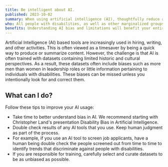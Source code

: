 ```yaml
---
title: Be intelligent about AI.
published: 2023-10-02
summary: When using artificial intelligence (AI), thoughtfully reduce and check for bias.
who: All people with disabilities, as well as other marginalized groups.
benefits: Understanding AI bias and limitations will benefit your entire audience.
---
```



Artificial Intelligence (AI) based tools are increasingly used in hiring, writing, and other activities. This is often viewed as a timesaver by being a quick way to produce or summarize content. However, the challenge is that AI is often trained with datasets containing limited historic and cultural perspectives. As a result, these datasets often include biases such as more men than women in leadership roles or little information pertaining to individuals with disabilities. These biases can be missed unless you intentionally look for and correct them.

## What can I do?

Follow these tips to improve your AI usage:

- Take time to better understand bias in AI. We recommend starting with Christopher Land's presentation <ExternalLink inline href="https://www.youtube.com/watch?v=n2z4V5gltJA&list=PLn7dsvRdQEfFfYUgq0wVLXlVN7yQUUWd-&index=19">Disability Bias in Artificial Intelligence</ExternalLink>.
- Double check results of any AI tools that you use.  Keep human judgment as part of the process.
- For example, if you use an AI tool to screen job applicants, have a human being double check the people screened out from time to time to identify trends that discriminate against people with disabilities.
- If you are responsible for training, carefully select and curate datasets to be as unbiased as possible.